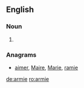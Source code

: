 ==English==

===Noun===
{{en-noun}}

# {{obsolete spelling of|army|lang=en}}

===Anagrams===
* [[aimer#English|aimer]], [[Maire#English|Maire]], [[Marie#English|Marie]], [[ramie#English|ramie]]

[[de:armie]]
[[ro:armie]]